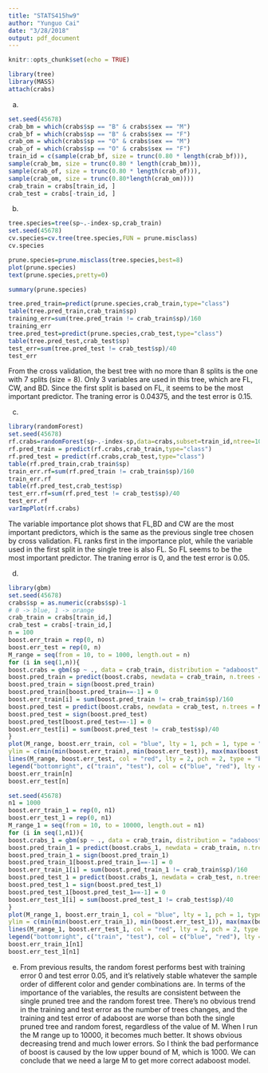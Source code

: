 ```yaml
---
title: "STATS415hw9"
author: "Yunguo Cai"
date: "3/28/2018"
output: pdf_document
---
```


```r
knitr::opts_chunk$set(echo = TRUE)
```

```r
library(tree)
library(MASS)
attach(crabs)
```

(a)
```r
set.seed(45678)
crab_bm = which(crabs$sp == "B" & crabs$sex == "M")
crab_bf = which(crabs$sp == "B" & crabs$sex == "F")
crab_om = which(crabs$sp == "O" & crabs$sex == "M")
crab_of = which(crabs$sp == "O" & crabs$sex == "F")
train_id = c(sample(crab_bf, size = trunc(0.80 * length(crab_bf))),
sample(crab_bm, size = trunc(0.80 * length(crab_bm))),
sample(crab_of, size = trunc(0.80 * length(crab_of))),
sample(crab_om, size = trunc(0.80*length(crab_om)))) 
crab_train = crabs[train_id, ]
crab_test = crabs[-train_id, ]
```

(b)
```r
tree.species=tree(sp~.-index-sp,crab_train)
set.seed(45678)
cv.species=cv.tree(tree.species,FUN = prune.misclass)
cv.species
```
```r
prune.species=prune.misclass(tree.species,best=8)
plot(prune.species)
text(prune.species,pretty=0)
```
```r
summary(prune.species)
```

```r
tree.pred_train=predict(prune.species,crab_train,type="class")
table(tree.pred_train,crab_train$sp)
training_err=sum(tree.pred_train != crab_train$sp)/160
training_err
tree.pred_test=predict(prune.species,crab_test,type="class")
table(tree.pred_test,crab_test$sp)
test_err=sum(tree.pred_test != crab_test$sp)/40
test_err
```

From the cross validation, the best tree with no more than 8 splits is the one with 7 splits (size = 8). Only 3 variables are used in this tree, which are FL, CW, and BD. Since the first split is based on FL, it seems to be the most important predictor. The traning error is 0.04375, and the test error is 0.15.

(c)
```r
library(randomForest)
set.seed(45678)
rf.crabs=randomForest(sp~.-index-sp,data=crabs,subset=train_id,ntree=1000,mtry=3,importance=TRUE) 
rf.pred_train = predict(rf.crabs,crab_train,type="class")
rf.pred_test = predict(rf.crabs,crab_test,type="class")
table(rf.pred_train,crab_train$sp)
train_err.rf=sum(rf.pred_train != crab_train$sp)/160
train_err.rf
table(rf.pred_test,crab_test$sp)
test_err.rf=sum(rf.pred_test != crab_test$sp)/40
test_err.rf
varImpPlot(rf.crabs)
```

The variable importance plot shows that FL,BD and CW are the most important predictors, which is the same as the previous single tree chosen by cross validation. FL ranks first in the importance plot, while the variable used in the first split in the single tree is also FL. So FL seems to be the most important predictor. The traning error is 0, and the test error is 0.05.

(d)
```r
library(gbm)
set.seed(45678)
crabs$sp = as.numeric(crabs$sp)-1
# 0 -> blue, 1 -> orange
crab_train = crabs[train_id,]
crab_test = crabs[-train_id,]
n = 100
boost.err_train = rep(0, n)
boost.err_test = rep(0, n)
M_range = seq(from = 10, to = 1000, length.out = n)
for (i in seq(1,n)){
boost.crabs = gbm(sp ~ ., data = crab_train, distribution = "adaboost", n.trees = M_range[i])
boost.pred_train = predict(boost.crabs, newdata = crab_train, n.trees = M_range[i]) 
boost.pred_train = sign(boost.pred_train)
boost.pred_train[boost.pred_train==-1] = 0
boost.err_train[i] = sum(boost.pred_train != crab_train$sp)/160
boost.pred_test = predict(boost.crabs, newdata = crab_test, n.trees = M_range[i]) 
boost.pred_test = sign(boost.pred_test)
boost.pred_test[boost.pred_test==-1] = 0
boost.err_test[i] = sum(boost.pred_test != crab_test$sp)/40
}
plot(M_range, boost.err_train, col = "blue", lty = 1, pch = 1, type = "b",
ylim = c(min(min(boost.err_train), min(boost.err_test)), max(max(boost.err_train), max(boost.err_test))))
lines(M_range, boost.err_test, col = "red", lty = 2, pch = 2, type = "b") 
legend("bottomright", c("train", "test"), col = c("blue", "red"), lty = c(1, 2), pch = c(1,2))
boost.err_train[n]
boost.err_test[n]
```

```r
set.seed(45678)
n1 = 1000
boost.err_train_1 = rep(0, n1)
boost.err_test_1 = rep(0, n1)
M_range_1 = seq(from = 10, to = 10000, length.out = n1)
for (i in seq(1,n1)){
boost.crabs_1 = gbm(sp ~ ., data = crab_train, distribution = "adaboost", n.trees = M_range_1[i])
boost.pred_train_1 = predict(boost.crabs_1, newdata = crab_train, n.trees = M_range_1[i]) 
boost.pred_train_1 = sign(boost.pred_train_1)
boost.pred_train_1[boost.pred_train_1==-1] = 0
boost.err_train_1[i] = sum(boost.pred_train_1 != crab_train$sp)/160
boost.pred_test_1 = predict(boost.crabs_1, newdata = crab_test, n.trees = M_range_1[i]) 
boost.pred_test_1 = sign(boost.pred_test_1)
boost.pred_test_1[boost.pred_test_1==-1] = 0
boost.err_test_1[i] = sum(boost.pred_test_1 != crab_test$sp)/40
}
plot(M_range_1, boost.err_train_1, col = "blue", lty = 1, pch = 1, type = "b",
ylim = c(min(min(boost.err_train_1), min(boost.err_test_1)), max(max(boost.err_train_1), max(boost.err_test_1))))
lines(M_range_1, boost.err_test_1, col = "red", lty = 2, pch = 2, type = "b") 
legend("bottomright", c("train", "test"), col = c("blue", "red"), lty = c(1, 2), pch = c(1,2))
boost.err_train_1[n1]
boost.err_test_1[n1]
```

(e) From previous results, the random forest performs best with training error 0 and test error 0.05, and it's relatively stable whatever the sample order of different color and gender combinations are. In terms of the importance of the variables, the results are consistent between the single pruned tree and the random forest tree. There’s no obvious trend in the training and test error as the number of trees changes, and the training and test error of adaboost are worse than both the single pruned tree and random forest, regardless of the value of M. When I run the M range up to 10000, it becomes much better. It shows obvious decreasing trend and much lower errors. So I think the bad performance of boost is caused by the low upper bound of M, which is 1000. We can conclude that we need a large M to get more correct adaboost model.

